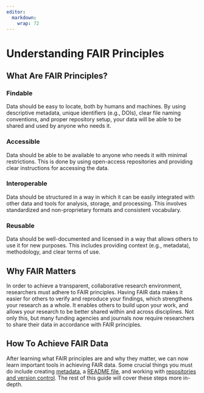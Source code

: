 ```yaml
---
editor:
  markdown:
    wrap: 72
---
```


# Understanding FAIR Principles {.unnumbered}

## What Are FAIR Principles?

### Findable

Data should be easy to locate, both by humans and machines. By using
descriptive metadata, unique identifiers (e.g., DOIs), clear file naming
conventions, and proper repository setup, your data will be able to be
shared and used by anyone who needs it.

### Accessible

Data should be able to be available to anyone who needs it with minimal
restrictions. This is done by using open-access repositories and
providing clear instructions for accessing the data.

### Interoperable

Data should be structured in a way in which it can be easily integrated
with other data and tools for analysis, storage, and processing. This
involves standardized and non-proprietary formats and consistent
vocabulary.

### Reusable

Data should be well-documented and licensed in a way that allows others
to use it for new purposes. This includes providing context (e.g.,
metadata), methodology, and clear terms of use.

## Why FAIR Matters

In order to achieve a transparent, collaborative research environment,
researchers must adhere to FAIR principles. Having FAIR data makes it
easier for others to verify and reproduce your findings, which
strengthens your research as a whole. It enables others to build upon
your work, and allows your research to be better shared within and
across disciplines. Not only this, but many funding agencies and
journals now require researchers to share their data in accordance with
FAIR principles.

## How To Achieve FAIR Data

After learning what FAIR principles are and why they matter, we can now learn important tools in achieving FAIR data. Some crucial things you must do include creating [metadata](metadata-guide.qmd), a [README file](readme-guide.qmd), and working with [repositories and version control](version-control-guide.qmd). The rest of this guide will cover these steps more in-depth.
